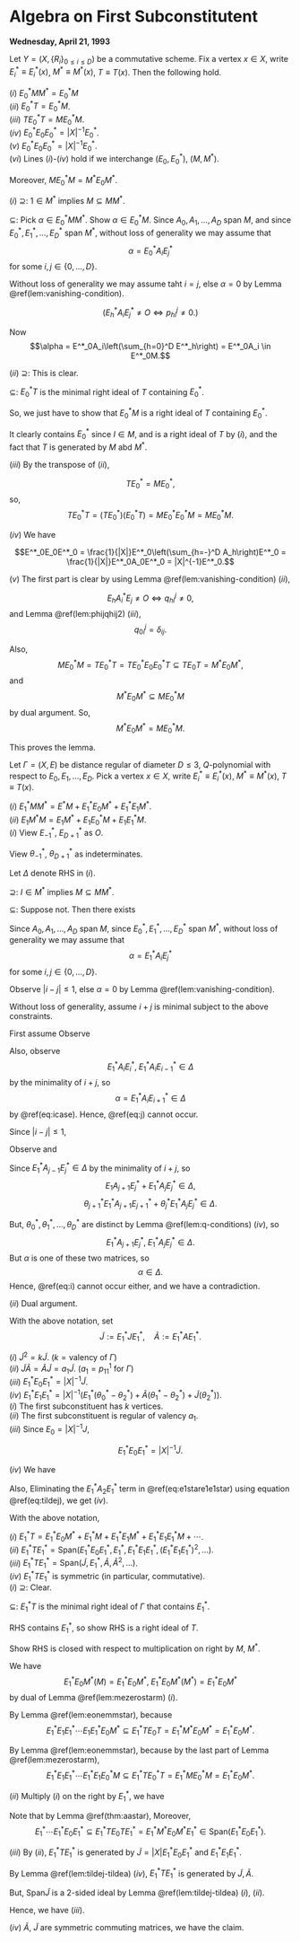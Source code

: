 # Algebra on First Subconstitutent {#lec33}
**Wednesday, April 21, 1993** 

:::{.lemma #mezerostarm}
Let $Y = (X, \{R_i\}_{0\leq i\leq D})$ be a commutative scheme. Fix a vertex $x\in X$, write $E^*_i\equiv E^*_i(x)$, $M^* \equiv M^*(x)$, $T\equiv T(x)$. Then the following hold.

| $(i)$ $E^*_0MM^* = E^*_0M$

| $(ii)$ $E^*_0T = E^*_0M$.

| $(iii)$ $TE^*_0T = ME^*_0M$.

| $(iv)$ $E^*_0E_0E^*_0 = |X|^{-1}E^*_0$.

| $(v)$ $E^*_0E_0E^*_0 = |X|^{-1}E^*_0$.

| $(vi)$ Lines $(i)$-$(iv)$ hold if we interchange $(E_0, E^*_0)$, $(M, M^*)$.

Moreover, $ME^*_0M = M^*E_0M^*$.
:::

:::{.proof}
| $(i)$ $\supseteq$: $1\in M^*$ implies $M\subseteq MM^*$.

$\subseteq$: Pick $\alpha\in E^*_0MM^*$. Show $\alpha\in E^*_0M$. Since $A_0, A_1, \ldots, A_D$ span $M$, and since $E^*_0, E^*_1, \ldots, E^*_D$ span $M^*$, without loss of generality we may assume that 
$$\alpha = E^*_0A_iE^*_j$$
for some $i,j\in \{0, \ldots, D\}$.

Without loss of generality we may assume taht $i = j$, else $\alpha = 0$ by Lemma \@ref(lem:vanishing-condition).

$$(E^*_hA_iE^*_j \neq O \Leftrightarrow p^j_{hi}\neq 0.)$$

Now 
$$\alpha = E^*_0A_i\left(\sum_{h=0}^D E^*_h\right) = E^*_0A_i \in E^*_0M.$$

| $(ii)$ $\supseteq$: This is clear.

$\subseteq$: $E^*_0T$ is the minimal right ideal of $T$ containing $E^*_0$.

So, we just have to show that $E^*_0M$ is a right ideal of $T$ containing $E^*_0$.

It clearly contains $E^*_0$ since $I\in M$, and is a right ideal of $T$ by $(i)$, and the fact that $T$ is generated by $M$ abd $M^*$.

| $(iii)$ By the transpose of $(ii)$,
$$TE^*_0 = ME^*_0,$$
so, 
$$TE^*_0T = (TE^*_0)(E^*_0T) = ME^*_0E^*_0M = ME^*_0M.$$

| $(iv)$ We have
$$E^*_0E_0E^*_0 = \frac{1}{|X|}E^*_0\left(\sum_{h=-}^D A_h\right)E^*_0 = \frac{1}{|X|}E^*_0A_0E^*_0 = |X|^{-1}E^*_0.$$

| $(v)$ The first part is clear by using Lemma \@ref(lem:vanishing-condition) $(ii)$, 
$$E_hA^*_iE_j\neq O \Leftrightarrow q^j_{hi} \neq 0,$$
and Lemma \@ref(lem:phijqhij2) $(iii)$,
$$q^j_{0i} = \delta_{ij}.$$

Also,
$$ME^*_0M = TE^*_0T = TE^*_0E_0E^*_0T \subseteq TE_0T = M^*E_0M^*,$$
and 
$$M^*E_0M^* \subseteq ME^*_0M$$
by dual argument.
So, 
$$M^*E_0M^* = ME^*_0M.$$

This proves the lemma.
:::

:::{.lemma #eonemmstar}
Let $\Gamma = (X, E)$ be distance regular of diameter $D\leq 3$, $Q$-polynomial with respect to $E_0, E_1, \ldots, E_D$. Pick a vertex $x\in X$, 
write $E^*_i\equiv E^*_i(x)$, $M^* \equiv M^*(x)$, $T\equiv T(x)$.

| $(i)$ $E^*_1MM^* = E^*M + E^*_1E_0M^* + E^*_1E_1M^*$.

| $(ii)$ $E_1M^*M = E_1M^* + E_1E^*_0M + E_1E^*_1M$.
:::

:::{.proof}
| $(i)$ View $E^*_{-1}$, $E^*_{D+1}$ as $O$. 

View $\theta^*_{-1}$, $\theta^*_{D+1}$ as indeterminates.

Let $\Delta$ denote $\mathrm{RHS}$ in $(i)$.

$\supseteq$: $I\in M^*$ implies $M\subseteq MM^*$.

$\subseteq$: Suppose not. Then there exists
\begin{equation}
\alpha\in E^*_1MM^*\setminus \Delta. (\#eq:alpha) 
\end{equation}

Since $A_0, A_1, \ldots, A_D$ span $M$, since $E^*_0, E^*_1, \ldots, E^*_D$ span $M^*$, without loss of generality we may assume that
$$\alpha = E^*_1A_iE^*_j$$
for some $i,j\in \{0, \ldots, D\}$.

Observe $|i-j|\leq 1$, else $\alpha =0$ by Lemma \@ref(lem:vanishing-condition).

Without loss of generality, assume $i+j$ is minimal subject to the above constraints.

First assume
\begin{equation}
j = i+1. (\#eq:j)
\end{equation}
Observe
\begin{align}
& E^*_1A_iE^*_{i+1} + E^*_1A_iE^*_i + E^*_1A_iE^*_{i-1}\\
& \qquad = E^*_1A_i\left(\sum_{h=0}^D E^*_h\right)\\
& \qquad = E^*_1A_i\\
& \qquad \in \Delta. (\#eq:icase)
\end{align}

Also, observe
$$E^*_1A_iE^*_i, \; E^*_1A_iE^*_{i-1}\in \Delta$$
by the minimality of $i+j$, so
$$\alpha = E^*_1A_iE^*_{i+1}\in \Delta$$
by \@ref(eq:icase). Hence, \@ref(eq:j) cannot occur.

Since $|i-j|\leq 1$, 
\begin{equation}
i\in \{j, j+1\}. (\#eq:i)
\end{equation}

Observe
\begin{align}
& E^*_1A_{j+1}E^*_{j} + E^*_1A_jE^*_j + E^*_1A_{j-1}E^*_{j}\\
& \qquad = E^*_1\left(\sum_{h=0}^D A_h\right)E^*_j\\
& \qquad = |X|E^*_1E_0E^*_j\\
& \qquad \in \Delta, (\#eq:jplus1)
\end{align}
and
\begin{align}
& \theta^*_{j+1}E^*_1A_{j+1}E^*_{j} + \theta^*_j E^*_1A_jE^*_j + \theta^*_{j-1}E^*_1A_{j-1}E^*_{j}\\
& \qquad = E^*_1\left(\sum_{h=0}^D \theta^*_h A_h\right)E^*_j\\
& \qquad = |X|E^*_1E_1E^*_j\\
& \qquad \in \Delta. (\#eq:thetajplus1)
\end{align}

Since $E^*_1A_{j-1}E^*_j\in \Delta$ by the minimality of $i+j$, so
$$E_1A_{j+1}E^*_j + E^*_1A_jE^*_j \in \Delta,$$
$$\theta^*_{j+1}E^*_1A_{j+1}E^*_{j+1} + \theta^*_jE^*_1A_jE^*_j \in \Delta.$$

But, $\theta^*_0, \theta^*_1, \ldots, \theta^*_D$ are distinct by Lemma \@ref(lem:q-conditions) $(iv)$,
so
$$E^*_1A_{j+1}E^*_j, \; E^*_1A_jE^*_j\in \Delta.$$
But $\alpha$ is one of these two matrices, so
$$\alpha \in \Delta.$$
Hence, \@ref(eq:i) cannot occur either, and we have a contradiction.

| $(ii)$ Dual argument.
:::

:::{.lemma #tildej-tildea}
With the above notation, set
$$\tilde{J}:= E^*_1JE^*_1, \quad \tilde{A}:= E^*_1AE^*_1.$$

| $(i)$ $\tilde{J}^2 = k\tilde{J}$. $(k = \text{valency of $\Gamma$})$

| $(ii)$ $\tilde{J}\tilde{A} = \tilde{A}\tilde{J} = a_1\tilde{J}$. $(a_1 = p^{1}_{11} \text{ for } \Gamma)$

| $(iii)$ $E_1^*E_0E^*_1 = |X|^{-1}\tilde{J}$.

| $(iv)$ $E^*_1E_1E^*_1 = |X|^{-1}(E^*_1(\theta^*_0-\theta^*_2)+\tilde{A}(\theta^*_{1}-\theta^*_2)+\tilde{J}(\theta^*_2))$.
:::

:::{.proof}
| $(i)$ The first subconstituent has $k$ vertices.

| $(ii)$ The first subconstituent is regular of valency $a_1$.

| $(iii)$ Since $E_0 = |X|^{-1}J$, 
$$E^*_1E_0E^*_1 = |X|^{-1}\tilde{J}.$$

| $(iv)$ We have
\begin{align}
E^*_1E_1E^*_1 & = E^*_1\left(|X|^{-1}\sum_{h=0}^D\theta^*_h A_h\right)E^*_1\\
& = |X|^{-1}(\theta^*_0E^*_1A_0E^*_1 + \theta^*_1E^*_1A_1E^*_1 + \theta^*_2E^*_1A_2E^*_1)\\
& = |X|^{-1}(\theta^*_0E^*_1 + \theta^*_1\tilde{A} + \theta^*_2E^*_1A_2E^*_1). (\#eq:e1stare1e1star)
\end{align}
Also,
\begin{align}
\tilde{J} & = E^*_1JE^*_1\\
& = E^*A_0E^*_1 + E^*A_1E^*_1 + E^*_1A_2E^*_1\\
& = E^*_1 + \tilde{A} + E^*_1A_2E^*_1. (\#eq:tildej)
\end{align}
Eliminating the $E^*_1A_2E^*_1$ term in \@ref(eq:e1stare1e1star) using equation \@ref(eq:tildej), we get $(iv)$.
:::


:::{.lemma #e1starte1star}
With the above notation,

| $(i)$ $E^*_1T = E^*_1E_0M^* + E^*_1M + E^*_1E_1M^* + E^*_1E_1E^*_1M + \cdots$.

| $(ii)$ $E^*_1TE^*_1 = \mathrm{Span}(E^*_1E_0E^*_1, E^*_1, E^*_1E_1E^*_1, (E^*_1E_1E^*_1)^2, \ldots)$.

| $(iii)$ $E^*_1TE^*_1 = \mathrm{Span}(\tilde{J}, E^*_1, \tilde{A}, \tilde{A}^2, \ldots )$.

| $(iv)$ $E^*_1TE^*_1$ is symmetric (in particular, commutative).
:::


:::{.proof}
| $(i)$ $\supseteq$: Clear.

$\subseteq$: $E^*_1T$ is the minimal right ideal of $\Gamma$ that contains $E^*_1$.

$\mathrm{RHS}$ contains $E^*_1$, so show $\mathrm{RHS}$ is a right ideal of $T$.

Show $\mathrm{RHS}$ is closed with respect to multiplication on right by $M$, $M^*$.

We have
$$E^*_1E_0M^*(M) = E^*_1E_0M^*, \; E^*_1E_0M^*(M^*) = E^*_1E_0M^*$$
by dual of Lemma \@ref(lem:mezerostarm) $(i)$.

By Lemma \@ref(lem:eonemmstar),
\begin{align}
& E^*_1E_1E^*_1\cdots E^*_1M(M^*)\\
& \qquad = E^*_1E_1E^*_1\cdots E_1(E^*_1MM^*)\\
& \qquad = E^*_1E_1E^*_1\cdots E_1(E^*_1M+E^*_1E_0M^* + E^*_1E_1M^*)\\
& \qquad \in \mathrm{RHS},
\end{align}
because
$$E^*_1E_1E^*_1\cdots E_1E^*_1E_0M^* \subseteq E^*_1TE_0T = E^*_1M^*E_0M^* = E^*_1E_0M^*.$$

By Lemma \@ref(lem:eonemmstar),
\begin{align}
& E^*_1E_1E^*_1\cdots E_1M^*(M)\\
& \qquad = E^*_1E_1E^*_1\cdots E^*_1(_1M^*M)\\
& \qquad = E^*_1E_1E^*_1\cdots E^*_1(E_1M^*+E_1E^*_0M^* + E_1E^*_1M)\\
& \qquad \in \mathrm{RHS},
\end{align}
because by the last part of Lemma \@ref(lem:mezerostarm),
$$E^*_1E_1E^*_1\cdots E^*_1E_1E^*_0M \subseteq E^*_1TE^*_0T = E^*_1ME^*_0M = E^*_1E_0M^*.$$

| $(ii)$ Multiply $(i)$ on the right by $E^*_1$, we have

\begin{align}
E^*_1TE^*_1 & = E^*_1E_0M^*E^*_1 + E^*_1ME^*_1 + E^*_1E_1M^*E^*_1\\
& \quad + \cdots + E^*_1E_1\cdots E_1M^*E^*_1 + E^*_1E_1\cdots E^*_1ME^*_1\\
& = \mathrm{Span}(E^*_1E_0E^*_1, E^*_1, E^*_1E_1E^*_1, (E^*_1E_1E^*_1)^2, \ldots).
\end{align}

:::{.remark}
Note that by Lemma \@ref(thm:aastar),
\begin{align}
E^*_1ME^*_1 & = \mathrm{Span}(E^*_1A_0E^*_1, E^*_1A_1E^*_1, E^*_1A_2E^*_1)\\
& = \mathrm{Span}(E^*_1, E^*_1E_1E^*_1, E^*_1E_0E^*_1).
\end{align}
Moreover, 
$$E^*_1\cdots E^*_1E_0E^*_1 \subseteq E^*_1TE_0TE^*_1 = E^*_1M^*E_0M^*E^*_1 \in \mathrm{Span}(E^*_1E_0E^*_1).$$
:::

| $(iii)$ By $(ii)$, $E^*_1TE^*_1$ is generated by $\tilde{J} = |X|E^*_1E_0E^*_1$ and $E^*_1E_1E^*_1$.

By Lemma \@ref(lem:tildej-tildea) $(iv)$, $E^*_1TE^*_1$ is generated by $\tilde{J}, \tilde{A}$.

But, $\mathrm{Span}{\tilde{J}}$ is a $2$-sided ideal by Lemma \@ref(lem:tildej-tildea) $(i)$, $(ii)$. 

Hence, we have $(iii)$.

| $(iv)$ $\tilde{A}$, $\tilde{J}$ are symmetric commuting matrices, we have the claim.
:::
